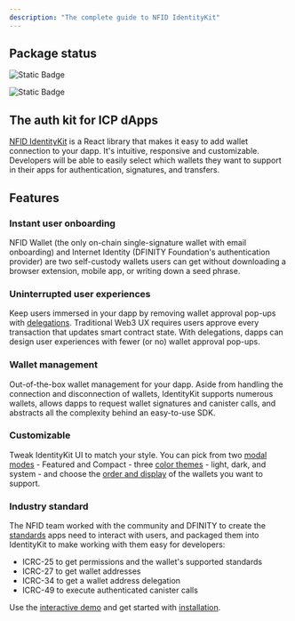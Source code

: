 ```yaml
---
description: "The complete guide to NFID IdentityKit"
---
```


## Package status

![Static Badge](https://img.shields.io/badge/version-1.0.13-blue)

![Static Badge](https://img.shields.io/badge/build-passing-brightgreen)

## The auth kit for ICP dApps

[NFID IdentityKit](https://qzjsg-qiaaa-aaaam-acupa-cai.icp0.io/) is a React library that makes it
easy to add wallet connection to your dapp. It's intuitive, responsive and customizable. Developers
will be able to easily select which wallets they want to support in their apps for authentication,
signatures, and transfers.

## Features

### Instant user onboarding

NFID Wallet (the only on-chain single-signature wallet with email onboarding) and Internet Identity
(DFINITY Foundation's authentication provider) are two self-custody wallets users can get without
downloading a browser extension, mobile app, or writing down a seed phrase.

### Uninterrupted user experiences

Keep users immersed in your dapp by removing wallet approval pop-ups with
[delegations](/guides/removing-wallet-pop-ups). Traditional Web3 UX requires users approve every
transaction that updates smart contract state. With delegations, dapps can design user experiences
with fewer (or no) wallet approval pop-ups.

### Wallet management

Out-of-the-box wallet management for your dapp. Aside from handling the connection and disconnection
of wallets, IdentityKit supports numerous wallets, allows dapps to request wallet signatures and
canister calls, and abstracts all the complexity behind an easy-to-use SDK.

### Customizable

Tweak IdentityKit UI to match your style. You can pick from two
[modal modes](/getting-started/modal-modes) - Featured and Compact - three
[color themes](/getting-started/theming) - light, dark, and system - and choose the
[order and display](/getting-started/wallets-list) of the wallets you want to support.

### Industry standard

The NFID team worked with the community and DFINITY to create the
[standards](https://github.com/dfinity/wg-identity-authentication) apps need to interact with users,
and packaged them into IdentityKit to make working with them easy for developers:

- ICRC-25 to get permissions and the wallet's supported standards
- ICRC-27 to get wallet addresses
- ICRC-34 to get a wallet address delegation
- ICRC-49 to execute authenticated canister calls

Use the [interactive demo](https://qzjsg-qiaaa-aaaam-acupa-cai.icp0.io/demo) and get started with
[installation](/getting-started/installation).
